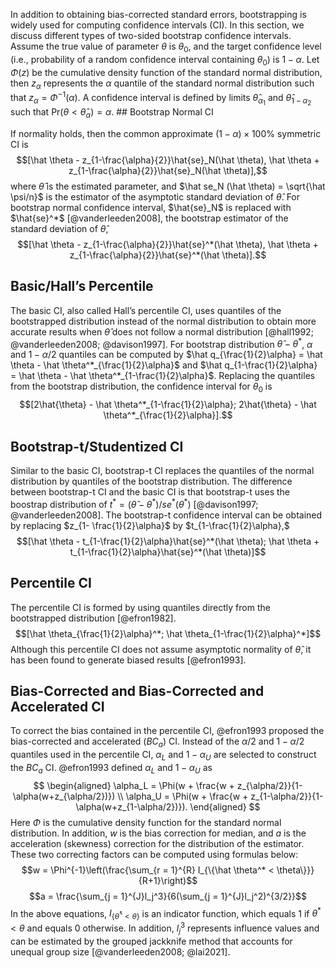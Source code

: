 In addition to obtaining bias-corrected standard errors, bootstrapping is widely used for computing confidence intervals (CI). In this section, we discuss different types of two-sided bootstrap confidence intervals. Assume the true value of parameter $\theta$ is $\theta_0$, and the target confidence level (i.e., probability of a random confidence interval containing $\theta_0$) is $1-\alpha$. Let $\Phi(z)$ be the cumulative density function of the standard normal distribution, then $z_\alpha$ represents the $\alpha$ quantile of the standard normal distribution such that $z_\alpha = \Phi^{-1}(\alpha)$. A confidence interval is defined by limits $\hat\theta_{\alpha_1}$ and $\hat\theta_{1-\alpha_2}$ such that $\text{Pr}(\theta < \hat\theta_\alpha) = \alpha$.
<!-- ML: do you mean the cumulative density function? -->
<!--ML: we don't say qth quantile; we say (100q) percentile or just q quantile --> 
<!-- ML: 1 - \alpha is ideal but may not always happen, as many CIs have below nominal coverage. Could you just say that the target confidence level is 1 - alpha? --> 
<!-- The consistent estimator of this distribution obtained from $b = 1,..., B$ bootstrap replications $\theta_b^*$ is $\hat H(\theta) = \frac{\#\{b:\theta_B^* \leq \theta\}}{B}$. -->
## Bootstrap Normal CI

If normality holds, then the common approximate $(1-\alpha) \times 100\%$ symmetric CI is $$[\hat \theta - z_{1-\frac{\alpha}{2}}\hat{se}_N(\hat \theta), \hat \theta + z_{1-\frac{\alpha}{2}}\hat{se}_N(\hat \theta)],$$ where $\hat \theta$ is the estimated parameter, and $\hat se_N (\hat \theta) = \sqrt{\hat \psi/n}$ is the estimator of the asymptotic standard deviation of $\hat \theta$. For bootstrap normal confidence interval, $\hat{se}_N$ is replaced with $\hat{se}^*$ [@vanderleeden2008], the bootstrap estimator of the standard deviation of $\hat \theta$, $$[\hat \theta - z_{1-\frac{\alpha}{2}}\hat{se}^*(\hat \theta), \hat \theta + z_{1-\frac{\alpha}{2}}\hat{se}^*(\hat \theta)].$$

## Basic/Hall's Percentile

The basic CI, also called Hall's percentile CI, uses quantiles of the bootstrapped distribution instead of the normal distribution to obtain more accurate results when $\hat \theta$ does not follow a normal distribution [@hall1992; @vanderleeden2008; @davison1997]. For bootstrap distribution $\hat \theta - \theta^ *$, $\alpha$ and $1-\alpha/2$ quantiles can be computed by $\hat q_{\frac{1}{2}\alpha} = \hat \theta - \hat \theta^*_{\frac{1}{2}\alpha}$ and $\hat q_{1-\frac{1}{2}\alpha} = \hat \theta - \hat \theta^*_{1-\frac{1}{2}\alpha}$. Replacing the quantiles from the bootstrap distribution, the confidence interval for $\theta_0$ is $$[2\hat{\theta} - \hat \theta^*_{1-\frac{1}{2}\alpha}; 2\hat{\theta} - \hat \theta^*_{\frac{1}{2}\alpha}].$$

## Bootstrap-t/Studentized CI

Similar to the basic CI, bootstrap-t CI replaces the quantiles of the normal distribution by quantiles of the bootstrap distribution. The difference between bootstrap-t CI and the basic CI is that bootstrap-t uses the boostrap distribution of $t^* = (\hat \theta - \theta ^*)/se^*(\theta^*)$ [@davison1997; @vanderleeden2008]. The bootstrap-t confidence interval can be obtained by replacing $z_{1- \frac{1}{2}\alpha}$ by $t_{1-\frac{1}{2}\alpha},$
$$[\hat \theta - t_{1-\frac{1}{2}\alpha}\hat{se}^*(\hat \theta); \hat \theta + t_{1-\frac{1}{2}\alpha}\hat{se}^*(\hat \theta)]$$

## Percentile CI

The percentile CI is formed by using quantiles directly from the bootstrapped distribution [@efron1982]. $$[\hat \theta_{\frac{1}{2}\alpha}^*; \hat \theta_{1-\frac{1}{2}\alpha}^*]$$ Although this percentile CI does not assume asymptotic normality of $\hat \theta$, it has been found to generate biased results [@efron1993].

## Bias-Corrected and Bias-Corrected and Accelerated CI

To correct the bias contained in the percentile CI, @efron1993 proposed the bias-corrected and accelerated ($BC_a$) CI. Instead of the $\alpha/2$ and $1-\alpha/2$ quantiles used in the percentile CI, $\alpha_L$ and $1-\alpha_U$ are selected to construct the $BC_a$ CI. @efron1993 defined $\alpha_L$ and $1-\alpha_U$ as
$$
  \begin{aligned}
\alpha_L = \Phi(w + \frac{w + z_{\alpha/2}}{1- \alpha(w+z_{\alpha/2})}) \\
\alpha_U = \Phi(w + \frac{w + z_{1-\alpha/2}}{1- \alpha(w+z_{1-\alpha/2})}).
  \end{aligned}
$$
Here $\Phi$ is the cumulative density function for the standard normal distribution. In addition, $w$ is the bias correction for median, and $a$ is the acceleration (skewness) correction for the distribution of the estimator. These two correcting factors can be computed using formulas below:
$$w = \Phi^{-1}\left(\frac{\sum_{r = 1}^{R} I_{\{\hat \theta^* < \theta\}}}{R+1}\right)$$
$$a = \frac{\sum_{j = 1}^{J}l_j^3}{6(\sum_{j = 1}^{J}l_j^2)^{3/2}}$$
In the above equations, $I_{\{\hat \theta^* < \theta\}}$ is an indicator function, which equals 1 if $\theta^* < \theta$ and equals 0 otherwise. In addition, $l_j^3$ represents influence values and can be estimated by the grouped jackknife method that accounts for unequal group size [@vanderleeden2008; @lai2021].  
<!-- $$[\hat H^{-1}(\Phi(z[\frac{1}{2}\alpha])); \hat H^{-1}(\Phi(z[1-\frac{1}{2}\alpha]))]$$ -->